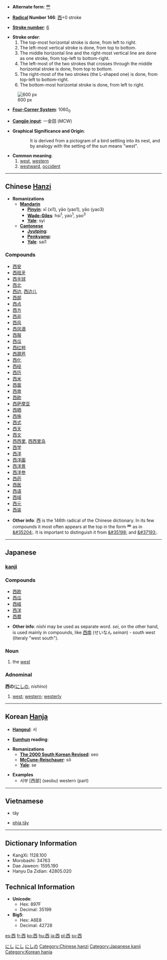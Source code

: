 * '''Alternate form''': [[覀]]

* '''[[Wiktionary:Chinese radical index| Radical]] Number 146''': [[Wiktionary:Chinese radical index 西|西]]+0 stroke

* '''[[Wiktionary:Chinese total strokes index|Stroke number]]''': [[Wiktionary:Chinese total strokes index 6|6]]

* '''Stroke order''':
*# The top-most horizontal stroke is done, from left to right.
*# The left-most vertical stroke is done, from top to bottom.
*# The middle horizontal line and the right-most vertical line are done as one stroke, from top-left to bottom-right.
*# The left-most of the two strokes that crosses through the middle horizontal stroke is done, from top to bottom.
*# The right-most of the two strokes (the L-shaped one) is done, from top-left to bottom-right.
*# The bottom-most horizontal stroke is done, from left to right.
[[Image:西-bw.png|thumbnail|center|600 px]]

* '''[[Wiktionary:Chinese four corner index|Four-Corner System]]''': 1060<sub>0</sub>

* '''[[Wiktionary:Chinese Cangjie index|Cangjie input]]''': 一金田 (MCW)

* '''Graphical Significance and Origin''':
::It is derived from a pictogram of a bird settling into its nest, and by analogy with the setting of the sun means "west".

*'''Common meaning''':
*# [[west]], [[western]]
*# [[westward]], [[occident]]

----

== Chinese [[Hanzi]]==

* '''Romanizations'''
** '''[[Mandarin]]'''
*** '''[[Pinyin]]''': xī (xi1), yāo (yao1), yǎo (yao3)
*** '''[[Wade-Giles]]''': hsi<sup>1</sup>, yao<sup>1</sup>, yao<sup>3</sup>
*** '''[[Yale]]''': syi
** '''[[Cantonese]]'''
*** '''[[Jyutping]]''':
*** '''[[Penkyamp]]''': 
*** '''[[Yale]]''': sai1

===Compounds===
*[[西安]]
*[[西班牙]]
*[[西半球]]
*[[西北]]
*[[西边]], [[西边儿]]
*[[西部]]
*[[西点]]
*[[西方]]
*[[西非]]
*[[西风]]
*[[西凤酒]]
*[[西服]]
*[[西瓜]]
*[[西红柿]]
*[[西葫芦]]
*[[西化]]
*[[西经]]
*[[西历]]
*[[西米]]
*[[西面]]
*[[西南]]
*[[西欧]]
*[[西萨摩亚]]
*[[西晒]]
*[[西施]]
*[[西式]]
*[[西天]]
*[[西文]]
*[[西西里]], [[西西里岛]]
*[[西学]]
*[[西洋]]
*[[西洋画]]
*[[西洋景]]
*[[西洋参]]
*[[西药]]
*[[西医]]
*[[西语]]
*[[西域]]
*[[西元]]
*[[西装]]

* '''Other info''':  &#35199; is the 146th radical of the Chinese dictionary.  In its few compounds it most often appears at the top in the form &#35200; as in [[&#35204;]].  It is important to distinguish it from [[&#35198;]] and [[&#37193;]].

----

== Japanese ==
[[Category:1000_Japanese_basic_words|にし]]
[[Category:Japanese language|にし]]
=== [[kanji]] ===
{{kanji
|[[せい]] (sei), [[さい]] (sai)
|[[にし]] (nishi)
}}

===Compounds===
*[[西欧]]
*[[西瓜]]
*[[西経]]
*[[西洋]]
*[[西暦]]

* '''Other info''':  ''nishi'' may be used as separate word.  ''sei'', on the other hand, is used mainly in compounds, like  [[西南]] (せいなん ''seinan'') - south west (literaly "west south").

=== Noun ===
{{janoun|にし|nishi}}
# the [[west]]
=== Adnominal ===
'''西の'''([[にし]]の, ''nishino'')
# [[west]]; [[western]]; [[westerly]]
[[Category:Japanese adnominals|にしの]]
----

== Korean [[Hanja]] ==

* '''[[Hangeul]]''': 서

* '''[[Eumhun]] reading''': 

* '''Romanizations'''
** '''[[The 2000 South Korean Revised Romanization|The 2000 South Korean Revised]]''': seo
** '''[[McCune-Reischauer]]''': sŏ
** '''[[Yale]]''': se

* '''Examples'''
** 서부 [西部] (seobu) western (part)

----

==Vietnamese==

*tây

*[[phía tây]]

----

== Dictionary Information ==

* KangXi: 1128.100
* Morobashi: 34763
* Dae Jaweon: 1595.190
* Hanyu Da Zidian: 42805.020

== Technical Information ==

* '''Unicode''':
** Hex: 897F
** Decimal: 35199
* '''Big5''':
** Hex: A6E8
** Decimal: 42728

[[Category:Chinese hanzi]]
[[Category:Japanese kanji]]
[[Category:Korean hanja]]

[[es:西]]
[[fr:西]]
[[ko:西]]
[[hu:西]]
[[ja:西]]
[[pl:西]]
[[sv:西]]